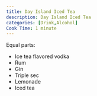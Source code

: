 ```yaml
---
title: Day Island Iced Tea
description: Day Island Iced Tea
categories: [Drink,Alcohol]
Cook Time: 1 minute
---
```


Equal parts:

- Ice tea flavored vodka
- Rum
- Gin
- Triple sec
- Lemonade
- Iced tea
